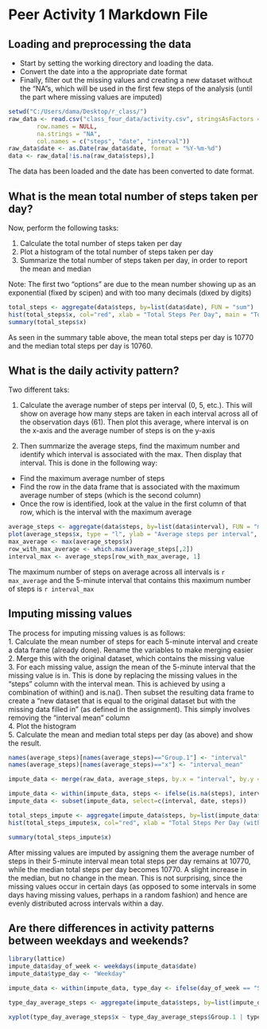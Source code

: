 Peer Activity 1 Markdown File
==============================

## Loading and preprocessing the data
- Start by setting the working directory and loading the data.
- Convert the date into a the appropriate date format
- Finally, filter out the missing values and creating a new dataset without the "NA"s, which will be used in the first few steps of the analysis (until the part where missing values are imputed)

```r
setwd("C:/Users/dama/Desktop/r_class/")
raw_data <- read.csv("class_four_data/activity.csv", stringsAsFactors = TRUE,
        row.names = NULL,
        na.strings = "NA",
        col.names = c("steps", "date", "interval"))
raw_data$date <- as.Date(raw_data$date, format = "%Y-%m-%d") 
data <- raw_data[!is.na(raw_data$steps),]

```

        
The data has been loaded and the date has been converted to date format. 

## What is the mean total number of steps taken per day?
Now, perform the following tasks:  

1. Calculate the total number of steps taken per day  
2. Plot a histogram of the total number of steps taken per day  
3. Summarize the total number of steps taken per day, in order to report the mean and median

Note: The first two "options" are due to the mean number showing up as an exponential (fixed by scipen) and with too many decimals (dixed by digits)

```r
total_steps <- aggregate(data$steps, by=list(data$date), FUN = "sum")
hist(total_steps$x, col="red", xlab = "Total Steps Per Day", main = "Total Steps Per Day")
summary(total_steps$x)
```

As seen in the summary table above, the mean total steps per day is 10770 and the median total steps per day is 10760. 

## What is the daily activity pattern?
Two different taks:

1. Calculate the average number of steps per interval (0, 5, etc.). This will show on average how many steps are taken in each interval across all of the observation days (61). Then plot this average, where interval is on the x-axis and the average number of steps is on the y-axis  

2. Then summarize the average steps, find the maximum number and identify which interval is associated with the max. Then display that interval. This is done in the following way:
- Find the maximum average number of steps
- Find the row in the data frame that is associated with the maximum average number of steps (which is the second column)
- Once the row is identified, look at the value in the first column of that row, which is the interval with the maximum average

```r
average_steps <- aggregate(data$steps, by=list(data$interval), FUN = "mean")
plot(average_steps$x, type = "l", ylab = "Average steps per interval", xlab = "Five minute intervals")
max_average <- max(average_steps$x)
row_with_max_average <- which.max(average_steps[,2])
interval_max <- average_steps[row_with_max_average, 1]
```

The maximum number of steps on average across all intervals is `r max_average` and the 5-minute interval that contains this maximum number of steps is `r interval_max`

## Imputing missing values
The process for imputing missing values is as follows:  
1. Calculate the mean number of steps for each 5-minute interval and create a data frame (already done). Rename the variables to make merging easier  
2. Merge this with the original dataset, which contains the missing value  
3. For each missing value, assign the mean of the 5-minute interval that the missing value is in. This is done by replacing the missing values in the "steps" column with the interval mean. This is achieved by using a combination of within() and is.na(). Then subset the resulting data frame to create a "new dataset that is equal to the original dataset but with the missing data filled in" (as defined in the assignment). This simply involves removing the "interval mean" column  
4. Plot the histogram  
5. Calculate the mean and median total steps per day (as above) and show the result.

```r
names(average_steps)[names(average_steps)=="Group.1"] <- "interval"
names(average_steps)[names(average_steps)=="x"] <- "interval_mean"

impute_data <- merge(raw_data, average_steps, by.x = "interval", by.y = "interval")

impute_data <- within(impute_data, steps <- ifelse(is.na(steps), interval_mean, steps))
impute_data <- subset(impute_data, select=c(interval, date, steps))

total_steps_impute <- aggregate(impute_data$steps, by=list(impute_data$date), FUN = "sum")
hist(total_steps_impute$x, col="red", xlab = "Total Steps Per Day (with missing values imputed)", main = "Total Steps Per Day (with missing values imputed)")

summary(total_steps_impute$x)
```

After missing values are imputed by assigning them the average number of steps in their 5-minute interval mean total steps per day remains at 10770, while the median total steps per day becomes 10770. A slight increase in the median, but no change in the mean. This is not surprising, since the missing values occur in certain days (as opposed to some intervals in some days having missing values, perhaps in a random fashion) and hence are evenly distributed across intervals within a day.

## Are there differences in activity patterns between weekdays and weekends?

``` r
library(lattice)
impute_data$day_of_week <- weekdays(impute_data$date)
impute_data$type_day <- "Weekday"

impute_data <- within(impute_data, type_day <- ifelse(day_of_week == "Saturday" | day_of_week == "Sunday", "Weekend", "Weekday"))

type_day_average_steps <- aggregate(impute_data$steps, by=list(impute_data$interval, impute_data$type_day), FUN = "mean")

xyplot(type_day_average_steps$x ~ type_day_average_steps$Group.1 | type_day_average_steps$Group.2, t= "l", xlab = "Five minute intervals", ylab = "Average steps per 5-minute interval", layout = c(1,2)) 
```


